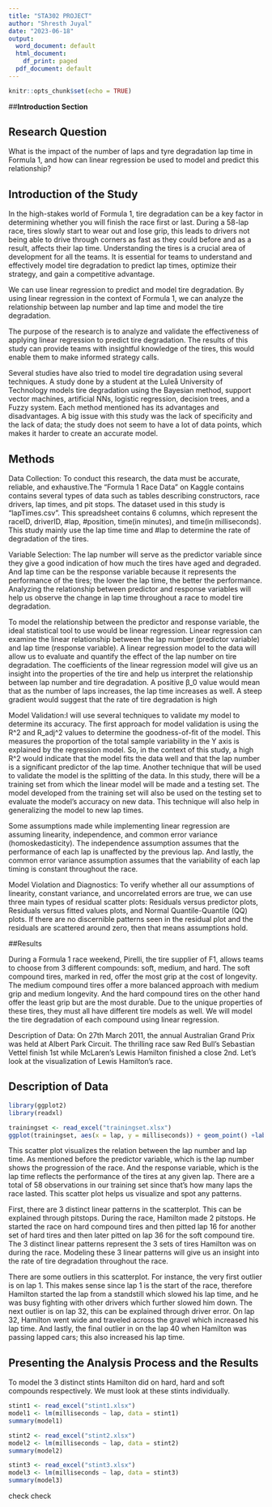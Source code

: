 ```yaml
---
title: "STA302 PROJECT"
author: "Shresth Juyal"
date: "2023-06-18"
output:
  word_document: default
  html_document:
    df_print: paged
  pdf_document: default
---
```


```r
knitr::opts_chunk$set(echo = TRUE)
```

##**Introduction Section**

## Research Question

What is the impact of the number of laps and tyre degradation lap time in Formula 1, and how can linear regression be used to model and predict this relationship?

## Introduction of the Study 

In the high-stakes world of Formula 1, tire degradation can be a key factor in determining whether you will finish the race first or last. During a 58-lap race, tires slowly start to wear out and lose grip, this leads to drivers not being able to drive through corners as fast as they could before and as a result, affects their lap time. Understanding the tires is a crucial area of development for all the teams. It is essential for teams to understand and effectively model tire degradation to predict lap times, optimize their strategy, and gain a competitive advantage. 

We can use linear regression to predict and model tire degradation. By using linear regression in the context of Formula 1, we can analyze the relationship between lap number and lap time and model the tire degradation.

The purpose of the research is to analyze and validate the effectiveness of applying linear regression to predict tire degradation. The results of this study can provide teams with insightful knowledge of the tires, this would enable them to make informed strategy calls. 

Several studies have also tried to model tire degradation using several techniques. A study done by a student at the Luleå University of Technology models tire degradation using the Bayesian method, support vector machines, artificial NNs, logistic regression, decision trees, and a Fuzzy system. Each method mentioned has its advantages and disadvantages. A big issue with this study was the lack of specificity and the lack of data; the study does not seem to have a lot of data points, which makes it harder to create an accurate model.


## Methods

Data Collection: To conduct this research, the data must be accurate, reliable, and exhaustive.The “Formula 1 Race Data” on Kaggle contains contains several types of data such as tables describing constructors, race drivers, lap times, and pit stops. The dataset used in this study is “lapTimes.csv”. This spreadsheet contains 6 columns, which represent the raceID, driverID, #lap, #position, time(in minutes), and time(in milliseconds). This study mainly use the lap time time and #lap to determine the rate of degradation of the tires. 

Variable Selection: The lap number will serve as the predictor variable since they give a good indication of how much the tires have aged and degraded. And lap time can be the response variable because it represents the performance of the tires; the lower the lap time, the better the performance. Analyzing the relationship between predictor and response variables will help us observe the  change in lap time throughout a race to model tire degradation. 

To model the relationship between the predictor and response variable, the ideal statistical tool to use would be linear regression. Linear regression can examine the linear relationship between the lap number (predictor variable) and lap time (response variable). A linear regression model to the data will allow us to evaluate and quantify the effect of the lap number on tire degradation. The coefficients of the linear regression model will give us an insight into the properties of the tire and help us interpret the relationship between lap number and tire degradation. A positive β_0 value would mean that as the number of laps increases, the lap time increases as well. A steep gradient would suggest that the rate of tire degradation is high

Model Validation:I will use several techniques to validate my model to determine its accuracy. The first approach for model validation is using the R^2 and R_adj^2 values to determine the goodness-of-fit of the model. This measures the proportion of the total sample variability in the Y axis is explained by the regression model. So, in the context of this study, a high R^2 would indicate that the model fits the data well and that the lap number is a significant predictor of the lap time. Another technique that will be used to validate the model is the splitting of the data. In this study, there will be a training set from which the linear model will be made and a testing set. The model developed from the training set will also be used on the testing set to evaluate the model’s accuracy on new data. This technique will also help in generalizing the model to new lap times.

Some assumptions made while implementing linear regression are assuming linearity, independence, and common error variance (homoskedasticity).  The independence assumption assumes that the performance of each lap is unaffected by the previous lap. And lastly, the common error variance assumption assumes that the variability of each lap timing is constant throughout the race. 

Model Violation and Diagnostics: To verify whether all our assumptions of linearity, constant variance, and uncorrelated errors are true, we can use three main types of residual scatter plots: Residuals versus predictor plots, Residuals versus fitted values plots, and Normal Quantile-Quantile (QQ) plots. If there are no discernible patterns seen in the residual plot and the residuals are scattered around zero, then that means assumptions hold. 

##Results 

During a Formula 1 race weekend, Pirelli, the tire supplier of F1, allows teams to choose from 3 different compounds: soft, medium, and hard. The soft compound tires, marked in red, offer the most grip at the cost of longevity. The medium compound tires offer a more balanced approach with medium grip and medium longevity. And the hard compound tires on the other hand offer the least grip but are the most durable. Due to the unique properties of these tires, they must all have different tire models as well. We will model the tire degradation of each compound using linear regression.

Description of Data: On 27th March 2011, the annual Australian Grand Prix was held at Albert Park Circuit. The thrilling race saw Red Bull’s Sebastian Vettel finish 1st while McLaren’s Lewis Hamilton finished a close 2nd. Let’s look at the visualization of Lewis Hamilton’s race.



## Description of Data
```r
library(ggplot2)
library(readxl)

trainingset <- read_excel("trainingset.xlsx")
ggplot(trainingset, aes(x = lap, y = milliseconds)) + geom_point() +labs(x = "Lap number", y = "laptime (milliseconds)") +ggtitle("Laptime vs Lap number") +ylim(90000, 94700)
```

This scatter plot visualizes the relation between the lap number and lap time. As mentioned before the predictor variable, which is the lap number shows the progression of the race. And the response variable, which is the lap time reflects the performance of the tires at any given lap. There are a total of 58 observations in our training set since that’s how many laps the race lasted. This scatter plot helps us visualize and spot any patterns. 

First, there are 3 distinct linear patterns in the scatterplot. This can be explained through pitstops. During the race, Hamilton made 2 pitstops. He started the race on hard compound tires and then pitted lap 16 for another set of hard tires and then later pitted on lap 36 for the soft compound tire. The 3 distinct linear patterns represent the 3 sets of tires Hamilton was on during the race. Modeling these 3 linear patterns will give us an insight into the rate of tire degradation throughout the race. 

There are some outliers in this scatterplot. For instance, the very first outlier is on lap 1. This makes sense since lap 1 is the start of the race, therefore Hamilton started the lap from a standstill which slowed his lap time, and he was busy fighting with other drivers which further slowed him down. The next outlier is on lap 32, this can be explained through driver error. On lap 32, Hamilton went wide and traveled across the gravel which increased his lap time.  And lastly, the final outlier in on the lap 40 when Hamilton was passing lapped cars; this also increased his lap time. 

## Presenting the Analysis Process and the Results
To model the 3 distinct stints Hamilton did on hard, hard and soft compounds respectively. We must look at these stints individually.

```r
stint1 <- read_excel("stint1.xlsx")
model1 <- lm(milliseconds ~ lap, data = stint1)
summary(model1)

stint2 <- read_excel("stint2.xlsx")
model2 <- lm(milliseconds ~ lap, data = stint2)
summary(model2)

stint3 <- read_excel("stint3.xlsx")
model3 <- lm(milliseconds ~ lap, data = stint3)
summary(model3)


```
check check